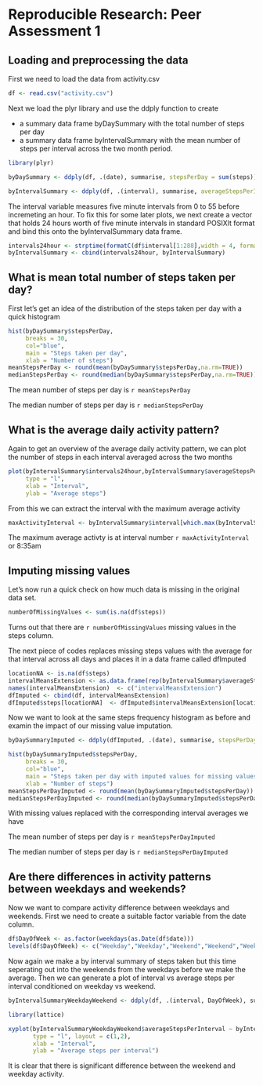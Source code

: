 # Reproducible Research: Peer Assessment 1


## Loading and preprocessing the data

First we need to load the data from activity.csv 

```r
df <- read.csv("activity.csv")

```

Next we load the plyr library and use the ddply function to create 

- a summary data frame byDaySummary with the total number of steps per day 
- a summary data frame byIntervalSummary with the mean number of steps per interval across the two month period. 

```r
library(plyr)

byDaySummary <- ddply(df, .(date), summarise, stepsPerDay = sum(steps))

byIntervalSummary <- ddply(df, .(interval), summarise, averageStepsPerInterval = mean(steps,na.rm=TRUE))
```

The interval variable measures five minute intervals from 0 to 55 before incremeting an hour. To fix this for some later plots, we next create a vector that holds 24 hours worth of five minute intervals in standard POSIXlt format and bind this onto the byIntervalSummary data frame.

```r
intervals24hour <- strptime(formatC(df$interval[1:288],width = 4, format = "d", flag = "0"), "%H%M")
byIntervalSummary <- cbind(intervals24hour, byIntervalSummary)
```

## What is mean total number of steps taken per day?

First let's get an idea of the distribution of the steps taken per day with a quick histogram
```r
hist(byDaySummary$stepsPerDay,
     breaks = 30,
     col="blue",
     main = "Steps taken per day",
     xlab = "Number of steps")
meanStepsPerDay <- round(mean(byDaySummary$stepsPerDay,na.rm=TRUE))
medianStepsPerDay <- round(median(byDaySummary$stepsPerDay,na.rm=TRUE))
```

The mean number of steps per day is `r meanStepsPerDay`

The median number of steps per day is `r medianStepsPerDay`


## What is the average daily activity pattern?

Again to get an overview of the average daily activity pattern, we can plot the number of steps in each interval averaged across the two months

```r
plot(byIntervalSummary$intervals24hour,byIntervalSummary$averageStepsPerInterval,
     type = "l",  
     xlab = "Interval",  
     ylab = "Average steps")
```

From this we can extract the interval with the maximum average activity

```r
maxActivityInterval <- byIntervalSummary$interval[which.max(byIntervalSummary$averageStepsPerInterval)]
```

The maximum average activty is at interval number `r maxActivityInterval` or 8:35am

## Imputing missing values

Let's now run a quick check on how much data is missing in the original data set.

```r
numberOfMissingValues <- sum(is.na(df$steps))
```

Turns out that there are `r numberOfMissingValues` missing values in the steps column.

The next piece of codes replaces missing steps values with the average for that interval across all days and places it in a data frame called dfImputed


```r
locationNA <- is.na(df$steps)
intervalMeansExtension <- as.data.frame(rep(byIntervalSummary$averageStepsPerInterval, times = 61))
names(intervalMeansExtension)  <- c("intervalMeansExtension")
dfImputed <- cbind(df, intervalMeansExtension)
dfImputed$steps[locationNA]  <- dfImputed$intervalMeansExtension[locationNA]
```

Now we want to look at the same steps frequency histogram as before and examin the impact of our missing value imputation.

```r
byDaySummaryImputed <- ddply(dfImputed, .(date), summarise, stepsPerDay = sum(steps,na.rm=TRUE))
```

```r
hist(byDaySummaryImputed$stepsPerDay,
     breaks = 30,
     col="blue",
     main = "Steps taken per day with imputed values for missing values",
     xlab = "Number of steps")
meanStepsPerDayImputed <- round(mean(byDaySummaryImputed$stepsPerDay))
medianStepsPerDayImputed <- round(median(byDaySummaryImputed$stepsPerDay))
```

With missing values replaced with the corresponding interval averages we have

The mean number of steps per day is `r meanStepsPerDayImputed`

The median number of steps per day is `r medianStepsPerDayImputed`


## Are there differences in activity patterns between weekdays and weekends?

Now we want to compare activity difference between weekdays and weekends. First we need to create a suitable factor variable from the date column.

```r
df$DayOfWeek <- as.factor(weekdays(as.Date(df$date)))
levels(df$DayOfWeek) <- c("Weekday","Weekday","Weekend","Weekend","Weekday","Weekday","Weekday")
```

Now again we make a by interval summary of steps taken but this time seperating out into the weekends from the weekdays before we make the average. Then we can generate a plot of interval vs average steps per interval conditioned on weekday vs weekend.

```r
byIntervalSummaryWeekdayWeekend <- ddply(df, .(interval, DayOfWeek), summarise, averageStepsPerInterval = mean(steps, na.rm=TRUE))
```

```r
library(lattice)

xyplot(byIntervalSummaryWeekdayWeekend$averageStepsPerInterval ~ byIntervalSummaryWeekdayWeekend$interval | byIntervalSummaryWeekdayWeekend$DayOfWeek,
       type = "l", layout = c(1,2),
       xlab = "Interval",
       ylab = "Average steps per interval")
```

It is clear that there is significant difference between the weekend and weekday activity.
